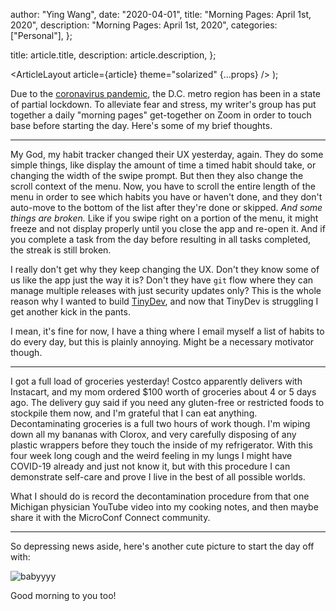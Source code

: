 
  author: "Ying Wang",
  date: "2020-04-01",
  title: "Morning Pages: April 1st, 2020",
  description: "Morning Pages: April 1st, 2020",
  categories: ["Personal"],
};

  title: article.title,
  description: article.description,
};

  <ArticleLayout article={article} theme="solarized" {...props} />
);

Due to the [coronavirus
pandemic](https://en.wikipedia.org/wiki/2019-20_coronavirus_pandemic), the D.C.
metro region has been in a state of partial lockdown. To alleviate fear and
stress, my writer's group has put together a daily "morning pages" get-together
on Zoom in order to touch base before starting the day. Here's some of my brief
thoughts.

---

My God, my habit tracker changed their UX yesterday, again. They do some simple
things, like display the amount of time a timed habit should take, or changing
the width of the swipe prompt. But then they also change the scroll context of
the menu. Now, you have to scroll the entire length of the menu in order to see
which habits you have or haven't done, and they don't auto-move to the bottom of
the list after they're done or skipped. _And some things are broken._ Like if
you swipe right on a portion of the menu, it might freeze and not display
properly until you close the app and re-open it. And if you complete a task from
the day before resulting in all tasks completed, the streak is still broken.

I really don't get why they keep changing the UX. Don't they know some of us
like the app just the way it is? Don't they have `git` flow where they can
manage multiple releases with just security updates only? This is the whole
reason why I wanted to build [TinyDev](https://tinydevcrm.com), and now that
TinyDev is struggling I get another kick in the pants.

I mean, it's fine for now, I have a thing where I email myself a list of habits
to do every day, but this is plainly annoying. Might be a necessary motivator
though.

---

I got a full load of groceries yesterday! Costco apparently delivers with
Instacart, and my mom ordered $100 worth of groceries about 4 or 5 days ago. The
delivery guy said if you need any gluten-free or restricted foods to stockpile
them now, and I'm grateful that I can eat anything. Decontaminating groceries is
a full two hours of work though. I'm wiping down all my bananas with Clorox, and
very carefully disposing of any plastic wrappers before they touch the inside of
my refrigerator. With this four week long cough and the weird feeling in my
lungs I might have COVID-19 already and just not know it, but with this
procedure I can demonstrate self-care and prove I live in the best of all
possible worlds.

What I should do is record the decontamination procedure from that one Michigan
physician YouTube video into my cooking notes, and then maybe share it with the
MicroConf Connect community.

---

So depressing news aside, here's another cute picture to start the day off with:

![babyyyy](/img/posts/2020/04/01/morning_pages.jpg)

Good morning to you too!
